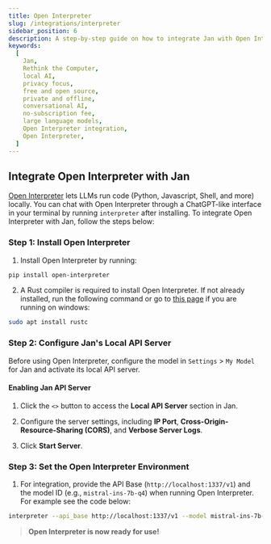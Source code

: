```yaml
---
title: Open Interpreter
slug: /integrations/interpreter
sidebar_position: 6
description: A step-by-step guide on how to integrate Jan with Open Interpreter.
keywords:
  [
    Jan,
    Rethink the Computer,
    local AI,
    privacy focus,
    free and open source,
    private and offline,
    conversational AI,
    no-subscription fee,
    large language models,
    Open Interpreter integration,
    Open Interpreter,
  ]
---
```


## Integrate Open Interpreter with Jan

[Open Interpreter](https://github.com/KillianLucas/open-interpreter/) lets LLMs run code (Python, Javascript, Shell, and more) locally. You can chat with Open Interpreter through a ChatGPT-like interface in your terminal by running `interpreter` after installing. To integrate Open Interpreter with Jan, follow the steps below:

### Step 1: Install Open Interpreter

1. Install Open Interpreter by running:

```sh
pip install open-interpreter
```

2. A Rust compiler is required to install Open Interpreter. If not already installed, run the following command or go to [this page](https://rustup.rs/) if you are running on windows:

```zsh
sudo apt install rustc
```

### Step 2: Configure Jan's Local API Server

Before using Open Interpreter, configure the model in `Settings` > `My Model` for Jan and activate its local API server.

#### Enabling Jan API Server

1. Click the `<>` button to access the **Local API Server** section in Jan.

2. Configure the server settings, including **IP Port**, **Cross-Origin-Resource-Sharing (CORS)**, and **Verbose Server Logs**.

3. Click **Start Server**.

### Step 3: Set the Open Interpreter Environment

1. For integration, provide the API Base (`http://localhost:1337/v1`) and the model ID (e.g., `mistral-ins-7b-q4`) when running Open Interpreter. For example see the code below:

```zsh
interpreter --api_base http://localhost:1337/v1 --model mistral-ins-7b-q4
```

> **Open Interpreter is now ready for use!**
